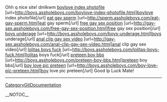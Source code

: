 
Ohh q nice site! dmlkwm
<a href= http://boys.assholeboys.com/boylove-index-photofile.html >boylove index photofile</a> [url=http://boys.assholeboys.com/boylove-index-photofile.html]boylove index photofile[/url] <a href= http://sperm.assholeboys.com/eat-gay-sperm.html >eat gay sperm</a> [url=http://sperm.assholeboys.com/eat-gay-sperm.html]eat gay sperm[/url] <a href= http://gay-sex.assholeboys.com/free-gay-sex-position.html >free gay sex position</a> [url=http://gay-sex.assholeboys.com/free-gay-sex-position.html]free gay sex position[/url] <a href= http://boys.assholeboys.com/boys-underage.html >boys underage</a> [url=http://boys.assholeboys.com/boys-underage.html]boys underage[/url] <a href= http://gay-sex.assholeboys.com/anal-clip-gay-sex-video.html >anal clip gay sex video</a> [url=http://gay-sex.assholeboys.com/anal-clip-gay-sex-video.html]anal clip gay sex video[/url] <a href= http://boys.assholeboys.com/lolitas-boys-fuck.html >lolitas boys fuck</a> [url=http://boys.assholeboys.com/lolitas-boys-fuck.html]lolitas boys fuck[/url] <a href= http://boys.assholeboys.com/preteen-boy-bbs.html >preteen boy bbs</a> [url=http://boys.assholeboys.com/preteen-boy-bbs.html]preteen boy bbs[/url] <a href= http://boys.assholeboys.com/boy-love-pic-preteen.html >boy love pic preteen</a> [url=http://boys.assholeboys.com/boy-love-pic-preteen.html]boy love pic preteen[/url] 
Good lp Luck Mate!
----
[[CategoryGitDocumentation]]

__NOTOC__